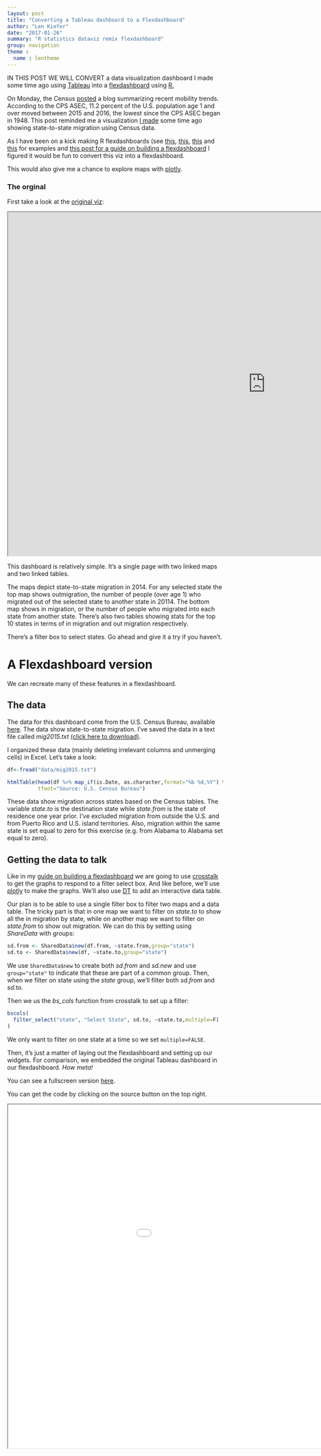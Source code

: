 ```yaml
---
layout: post
title: "Converting a Tableau dashboard to a Flexdashboard"
author: "Len Kiefer"
date: "2017-01-26"
summary: "R statistics dataviz remix flexdashboard"
group: navigation
theme :
  name : lentheme
---
```


IN THIS POST WE WILL CONVERT a data visualization dashboard I made some time ago using [Tableau](https://www.tableau.com) into a [flexdashboard](http://rmarkdown.rstudio.com/flexdashboard/index.html) using [R.](https://www.r-project.org/)

On Monday, the Census [posted](http://www.census.gov/newsroom/blogs/random-samplings/2017/01/mover-rate.html) a blog summarizing recent mobility trends. According to the CPS ASEC, 11.2 percent of the U.S. population age 1 and over moved between 2015 and 2016, the lowest since the CPS ASEC began in 1948. This post reminded me a visualization [I made](https://public.tableau.com/profile/leonard.kiefer#!/vizhome/State-to-statemigrationin2014/Mobilitygraphic) some time ago showing state-to-state migration using Census data.

As I have been on a kick making R flexdashboards (see [this]({% post_url 2017-01-08-mortgage-rate-viewer %}), [this]({% post_url 2017-01-14-year-in-review-remix %}), [this]({% post_url 2017-01-16-cross-talk-dashboard %}) and [this]({% post_url 2017-01-20-flexin-friday %}) for examples and [this post for a guide on building a flexdashboard]({% post_url 2017-01-22-build-flex %}) I figured it would be fun to convert this viz into a flexdashboard.

This would also give me a chance to explore maps with [plotly](https://plot.ly/r/).

### The orginal

First take a look at the [original viz](https://public.tableau.com/views/State-to-statemigrationin2014/Mobilitygraphic?:embed=y&:display_count=yes):

<iframe src="https://public.tableau.com/views/State-to-statemigrationin2014/Mobilitygraphic?:embed=y&:display_count=yes" height="800" width="1200"></iframe>

This dashboard is relatively simple. It's a single page with two linked maps and two linked tables.

The maps depict state-to-state migration in 2014.  For any selected state the top map shows outmigration, the number of people (over age 1) who migrated out of the selected state to another state in 20114. The bottom map shows in migration, or the number of people who migrated into each state from another state. There's also two tables showing stats for the top 10 states in terms of in migration and out migration respectively.

There's a filter box to select states.  Go ahead and give it a try if you haven't.

# A Flexdashboard version

We can recreate many of these features in a flexdashboard.

## The data

The data for this dashboard come from the U.S. Census Bureau, available [here](http://www.census.gov/data/tables/time-series/demo/geographic-mobility/state-to-state-migration.html). The data show state-to-state migration.  I've saved the data in a text file called *mig2015.txt* [(click here to download)]({{ site.url}}/chartbooks/jan2017/data/mig2015.txt).

I organized these data (mainly deleting irrelevant columns and unmerging cells) in Excel.  Let's take a look:

```r
df<-fread("data/mig2015.txt")

htmlTable(head(df %>% map_if(is.Date, as.character,format="%b %d,%Y") %>% map_if(is.numeric, round,2) %>% as.data.frame() ,5), col.rgroup = c("none", "#F7F7F7"),caption="2015 State to State Migration Data",
          tfoot="Source: U.S. Census Bureau")

```

These data show migration across states based on the Census tables.  The variable *state.to* is the destination state while *state.from* is the state of residence one year prior. I've excluded migration from outside the U.S. and from Puerto Rico and U.S. island territories. Also, migration within the same state is set equal to zero for this exercise (e.g. from Alabama to Alabama set equal to zero).

## Getting the data to talk

Like in my [guide on building a flexdashboard]({% post_url 2017-01-22-build-flex %}) we are going to use [crosstalk](https://github.com/rstudio/crosstalk) to get the graphs to respond to a filter select box.  And like before, we'll use [plotly](https://plot.ly/r/) to make the graphs.  We'll also use [DT](https://rstudio.github.io/DT/) to add an interactive data table.

Our plan is to be able to use a single filter box to filter two maps and a data table. The tricky part is that in one map we want to filter on *state.to* to show all the in migration by state, while on another map we want to filter on *state.from* to show out migration. We can do this by setting using *ShareData* with groups:

```r
sd.from <- SharedData$new(df.from, ~state.from,group="state")
sd.to <- SharedData$new(df, ~state.to,group="state")
```

We use `SharedData$new` to create both *sd.from* and *sd.new* and use `group="state"` to indicate that these are part of a common group.  Then, when we filter on state using the *state* group, we'll filter both *sd.from* and *sd.to*.

Then we us the *bs_cols* function from crosstalk to set up a filter:

```r
bscols(
  filter_select("state", "Select State", sd.to, ~state.to,multiple=F)
)
```

We only want to filter on one state at a time so we set `multiple=FALSE`.

Then, it's just a matter of laying out the flexdashboard and setting up our widgets.  For comparison, we embedded the original Tableau dashboard in our flexdashboard. *How meta!*

You can see a fullscreen version [here]({{ site.url}}/chartbooks/migration_flex2.html). 

You can get the code by clicking on the source button on the top right.

<iframe src="{{ site.url}}/chartbooks/jan2017/migration_flex2.html" height="800" width="1200"></iframe>



